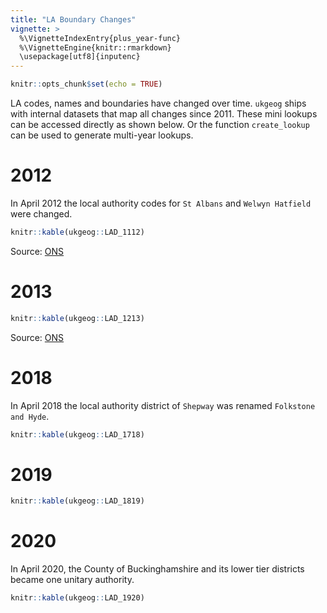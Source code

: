 ```yaml
---
title: "LA Boundary Changes"
vignette: >
  %\VignetteIndexEntry{plus_year-func}
  %\VignetteEngine{knitr::rmarkdown}
  \usepackage[utf8]{inputenc}
---
```


```r
knitr::opts_chunk$set(echo = TRUE)
```

LA codes, names and boundaries have changed over time. `ukgeog` ships with internal datasets that map all changes since 2011. These mini lookups can be accessed directly as shown below. Or the function `create_lookup` can be used to generate multi-year lookups. 


# 2012

 In April 2012 the local authority codes for `St Albans` and `Welwyn Hatfield` were changed.	

```r
knitr::kable(ukgeog::LAD_1112)
```

Source: [ONS](https://www.ons.gov.uk/file?uri=%2Fpeoplepopulationandcommunity%2Fpopulationandmigration%2Fmigrationwithintheuk%2Fdatasets%2Fuserinformationenglandandwaleslocalauthoritytoregionlookup%2Fjune2012/laregionlookup2012_tcm77-368555.xls)

# 2013

```r
knitr::kable(ukgeog::LAD_1213)
```

Source: [ONS](https://www.ons.gov.uk/file?uri=%2Fpeoplepopulationandcommunity%2Fpopulationandmigration%2Fmigrationwithintheuk%2Fdatasets%2Fuserinformationenglandandwaleslocalauthoritytoregionlookup%2Fjune2013/laregionlookup2013_tcm77-368312.xls)

# 2018

In April 2018 the local authority district of `Shepway` was renamed `Folkstone and Hyde`.

```r
knitr::kable(ukgeog::LAD_1718)
```

# 2019

```r
knitr::kable(ukgeog::LAD_1819)
```

# 2020

In April 2020, the County of Buckinghamshire and its lower tier districts became one unitary authority.

```r
knitr::kable(ukgeog::LAD_1920)
```

